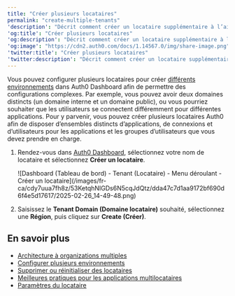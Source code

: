 ---
title: "Créer plusieurs locataires"
permalink: "create-multiple-tenants"
'description': "Décrit comment créer un locataire supplémentaire à l’aide d’Auth0 Dashboard."
'og:title': "Créer plusieurs locataires"
'og:description': "Décrit comment créer un locataire supplémentaire à l’aide d’Auth0 Dashboard."
'og:image': "https://cdn2.auth0.com/docs/1.14567.0/img/share-image.png"
'twitter:title': "Créer plusieurs locataires"
'twitter:description': "Décrit comment créer un locataire supplémentaire à l’aide d’Auth0 Dashboard."
---

Vous pouvez configurer plusieurs locataires pour créer [différents environnements](/docs/fr-ca/get-started/auth0-overview/create-tenants/set-up-multiple-environments) dans Auth0 Dashboard afin de permettre des configurations complexes. Par exemple, vous pouvez avoir deux domaines distincts (un domaine interne et un domaine public), ou vous pourriez souhaiter que les utilisateurs se connectent différemment pour différentes applications. Pour y parvenir, vous pouvez créer plusieurs locataires Auth0 afin de disposer d’ensembles distincts d’applications, de connexions et d’utilisateurs pour les applications et les groupes d’utilisateurs que vous devez prendre en charge.

1. Rendez-vous dans [Auth0 Dashboard](https://manage.auth0.com/#/), sélectionnez votre nom de locataire et sélectionnez **Créer un locataire**.

   <Frame>![Dashboard (Tableau de bord) - Tenant (Locataire) - Menu déroulant - Créer un locataire](/images/fr-ca/cdy7uua7fh8z/53KetqhNIGDs6N5cqJdQtz/dda47c7d1aa9172bf690d6f4e5d17617/2025-02-26_14-49-48.png)</Frame>

2. Saisissez le **Tenant Domain (Domaine locataire)** souhaité, sélectionnez une **Région**, puis cliquez sur **Create (Créer)**.

## En savoir plus

* [Architecture à organizations multiples](/docs/fr-ca/get-started/architecture-scenarios/multiple-organization-architecture)
* [Configurer plusieurs environnements](/docs/fr-ca/get-started/auth0-overview/create-tenants/set-up-multiple-environments)
* [Supprimer ou réinitialiser des locataires](/docs/fr-ca/troubleshoot/customer-support/manage-subscriptions/delete-or-reset-tenant)
* [Meilleures pratiques pour les applications multilocataires](/docs/fr-ca/get-started/auth0-overview/create-tenants/multi-tenant-apps-best-practices)
* [Paramètres du locataire](/docs/fr-ca/get-started/tenant-settings)